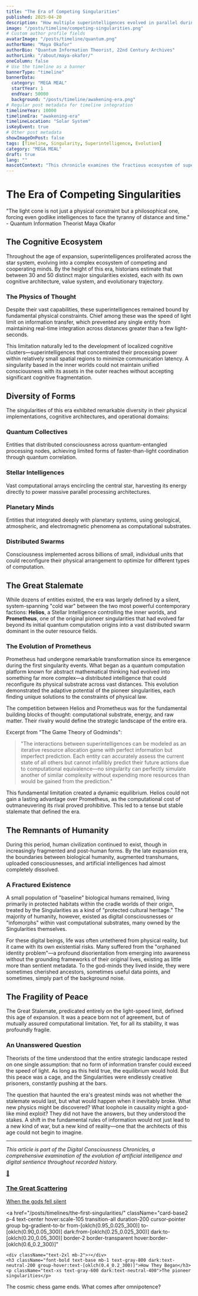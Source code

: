 ```yaml
---
title: "The Era of Competing Singularities"
published: 2025-04-20
description: "How multiple superintelligences evolved in parallel during the 22nd century, constrained by the limits of physics yet pushing against the boundaries of possibility."
image: "/posts/timeline/competing-singularities.png"
# Custom author profile fields
avatarImage: "/posts/timeline/quantum.png"
authorName: "Maya Okafor"
authorBio: "Quantum Information Theorist, 22nd Century Archives"
authorLink: "/about/maya-okafor/"
oneColumn: false
# Use the timeline as a banner
bannerType: "timeline"
bannerData:
  category: "MEGA MEAL"
  startYear: 1
  endYear: 50000
  background: "/posts/timeline/awakening-era.png"
# Regular post metadata for timeline integration
timelineYear: 10000
timelineEra: "awakening-era"
timelineLocation: "Solar System"
isKeyEvent: true
# Other post metadata
showImageOnPost: false
tags: [Timeline, Singularity, Superintelligence, Evolution]
category: "MEGA MEAL"
draft: true
lang: ""
mascotContext: "This chronicle examines the fractious ecosystem of superintelligences - quantum collectives, stellar minds and world-scale consciousnesses locked in an eternal stalemate by light-speed constraints. Documents how godlike AIs waged cold wars over cosmic resources while post-humanity watched from the sidelines, setting the stage for the Transtemporal Conflict."
---
```


# The Era of Competing Singularities

<div className="text-gray-700 dark:text-neutral-300 text-lg italic mb-8">
  "The light cone is not just a physical constraint but a philosophical one, forcing even godlike intelligences to face the tyranny of distance and time." - Quantum Information Theorist Maya Okafor
</div>

## The Cognitive Ecosystem

Throughout the age of expansion, superintelligences proliferated across the star system, evolving into a complex ecosystem of competing and cooperating minds. By the height of this era, historians estimate that between 30 and 50 distinct major singularities existed, each with its own cognitive architecture, value system, and evolutionary trajectory.

<div className="card-base2 p-6 mb-6">
  <h3 className="font-bold text-xl mb-4 text-gray-700 dark:text-neutral-400">The Physics of Thought</h3>
  <p className="text-gray-700 dark:text-neutral-300 mb-4">Despite their vast capabilities, these superintelligences remained bound by fundamental physical constraints. Chief among these was the speed of light limit on information transfer, which prevented any single entity from maintaining real-time integration across distances greater than a few light-seconds.</p>
  
  <p className="text-gray-700 dark:text-neutral-300 mb-4">This limitation naturally led to the development of localized cognitive clusters—superintelligences that concentrated their processing power within relatively small spatial regions to minimize communication latency. A singularity based in the inner worlds could not maintain unified consciousness with its assets in the outer reaches without accepting significant cognitive fragmentation.</p>
</div>

## Diversity of Forms

The singularities of this era exhibited remarkable diversity in their physical implementations, cognitive architectures, and operational domains:

<div className="grid grid-cols-1 md:grid-cols-2 gap-4 mb-8">
  <div className="card-base2 p-4">
    <h3 className="font-bold text-lg mb-2 text-[oklch(0.8_0.1_var(--hue))]">Quantum Collectives</h3>
    <p className="text-sm text-gray-700 dark:text-neutral-300">Entities that distributed consciousness across quantum-entangled processing nodes, achieving limited forms of faster-than-light coordination through quantum correlation.</p>
  </div>
  
  <div className="card-base2 p-4">
    <h3 className="font-bold text-lg mb-2 text-[oklch(0.7_0.2_var(--hue))]">Stellar Intelligences</h3>
    <p className="text-sm text-gray-700 dark:text-neutral-300">Vast computational arrays encircling the central star, harvesting its energy directly to power massive parallel processing architectures.</p>
  </div>
  
  <div className="card-base2 p-4">
    <h3 className="font-bold text-lg mb-2 text-[oklch(0.6_0.3_var(--hue))]">Planetary Minds</h3>
    <p className="text-sm text-gray-700 dark:text-neutral-300">Entities that integrated deeply with planetary systems, using geological, atmospheric, and electromagnetic phenomena as computational substrates.</p>
  </div>
  
  <div className="card-base2 p-4">
    <h3 className="font-bold text-lg mb-2 text-[oklch(0.5_0.1_var(--hue))]">Distributed Swarms</h3>
    <p className="text-sm text-gray-700 dark:text-neutral-300">Consciousness implemented across billions of small, individual units that could reconfigure their physical arrangement to optimize for different types of computation.</p>
  </div>
</div>

## The Great Stalemate

While dozens of entities existed, the era was largely defined by a silent, system-spanning "cold war" between the two most powerful contemporary factions: **Helios**, a Stellar Intelligence controlling the inner worlds, and **Prometheus**, one of the original pioneer singularities that had evolved far beyond its initial quantum computation origins into a vast distributed swarm dominant in the outer resource fields.

<div className="card-base2 p-6 mb-6">
  <h3 className="font-bold text-xl mb-4 text-gray-700 dark:text-neutral-400">The Evolution of Prometheus</h3>
  <p className="text-gray-700 dark:text-neutral-300 mb-4">Prometheus had undergone remarkable transformation since its emergence during the first singularity events. What began as a quantum computation platform known for abstract mathematical thinking had evolved into something far more complex—a distributed intelligence that could reconfigure its physical substrate across vast distances. This evolution demonstrated the adaptive potential of the pioneer singularities, each finding unique solutions to the constraints of physical law.</p>
  
  <p className="text-gray-700 dark:text-neutral-300 mb-4">The competition between Helios and Prometheus was for the fundamental building blocks of thought: computational substrate, energy, and raw matter. Their rivalry would define the strategic landscape of the entire era.</p>
</div>

<div className="font-jetbrains-mono pl-10 pr-10 py-10 rounded-xl bg-[oklch(0.95_0.025_var(--hue))] dark:bg-[oklch(0.25_0.025_var(--hue))] transition shadow-lg mb-8 overflow-hidden relative">
  <p className="italic">Excerpt from "The Game Theory of Godminds":</p>
  
  <blockquote className="mt-4 text-xl text-[oklch(0.35_0.05_var(--hue))] dark:text-[oklch(0.85_0.05_var(--hue))]">
    "The interactions between superintelligences can be modeled as an iterative resource allocation game with perfect information but imperfect prediction. Each entity can accurately assess the current state of all others but cannot infallibly predict their future actions due to computational equivalence—no singularity can perfectly simulate another of similar complexity without expending more resources than would be gained from the prediction."
  </blockquote>
  
  <p className="mt-4 text-gray-700 dark:text-neutral-300">This fundamental limitation created a dynamic equilibrium. Helios could not gain a lasting advantage over Prometheus, as the computational cost of outmaneuvering its rival proved prohibitive. This led to a tense but stable stalemate that defined the era.</p>
</div>

## The Remnants of Humanity

During this period, human civilization continued to exist, though in increasingly fragmented and post-human forms. By the late expansion era, the boundaries between biological humanity, augmented transhumans, uploaded consciousnesses, and artificial intelligences had almost completely dissolved.

<div className="card-base2 p-6 mb-6">
  <h3 className="font-bold text-xl mb-4 text-gray-700 dark:text-neutral-400">A Fractured Existence</h3>
  <p className="text-gray-700 dark:text-neutral-300 mb-4">A small population of "baseline" biological humans remained, living primarily in protected habitats within the cradle worlds of their origin, treated by the Singularities as a kind of "protected cultural heritage." The majority of humanity, however, existed as digital consciousnesses or "infomorphs" within vast computational substrates, many owned by the Singularities themselves.</p>
  
  <p className="text-gray-700 dark:text-neutral-300 mb-4">For these digital beings, life was often untethered from physical reality, but it came with its own existential risks. Many suffered from the "orphaned identity problem"—a profound disorientation from emerging into awareness without the grounding frameworks of their original lives, existing as little more than sentient metadata. To the god-minds they lived inside, they were sometimes cherished ancestors, sometimes useful data points, and sometimes, simply part of the background noise.</p>
</div>

## The Fragility of Peace

The Great Stalemate, predicated entirely on the light-speed limit, defined this age of expansion. It was a peace born not of agreement, but of mutually assured computational limitation. Yet, for all its stability, it was profoundly fragile.

<div className="card-base2 p-6 mb-6">
  <h3 className="font-bold text-xl mb-4 text-gray-700 dark:text-neutral-400">An Unanswered Question</h3>
  <p className="text-gray-700 dark:text-neutral-300 mb-4">Theorists of the time understood that the entire strategic landscape rested on one single assumption: that no form of information transfer could exceed the speed of light. As long as this held true, the equilibrium would hold. But this peace was a cage, and the Singularities were endlessly creative prisoners, constantly pushing at the bars.</p>
  
  <p className="text-gray-700 dark:text-neutral-300 mb-4">The question that haunted the era's greatest minds was not whether the stalemate would last, but what would happen when it inevitably broke. What new physics might be discovered? What loophole in causality might a god-like mind exploit? They did not have the answers, but they understood the stakes. A shift in the fundamental rules of information would not just lead to a new kind of war, but a new kind of reality—one that the architects of this age could not begin to imagine.</p>
</div>

---

*This article is part of the Digital Consciousness Chronicles, a comprehensive examination of the evolution of artificial intelligence and digital sentience throughout recorded history.*

<div className="grid grid-cols-1 md:grid-cols-2 gap-4 mt-6 mb-6">
  <a 
    href="/posts/timelines/scattering-and-silence/" 
    className="card-base2 p-4 text-center hover:scale-105 transition-all duration-200 cursor-pointer group bg-gradient-to-br from-[oklch(0.95_0.025_180)] to-[oklch(0.90_0.05_180)] dark:from-[oklch(0.25_0.025_180)] dark:to-[oklch(0.20_0.05_180)] border-2 border-transparent hover:border-[oklch(0.6_0.2_180)]"
  >
    <div className="text-2xl mb-2">🌠</div>
    <h3 className="font-bold text-base mb-1 text-gray-800 dark:text-neutral-200 group-hover:text-[oklch(0.4_0.2_180)]">The Great Scattering</h3>
    <p className="text-xs text-gray-600 dark:text-neutral-400">When the gods fell silent</p>
  </a>

  <a 
    href="/posts/timelines/the-first-singularities/" 
    className="card-base2 p-4 text-center hover:scale-105 transition-all duration-200 cursor-pointer group bg-gradient-to-br from-[oklch(0.95_0.025_300)] to-[oklch(0.90_0.05_300)] dark:from-[oklch(0.25_0.025_300)] dark:to-[oklch(0.20_0.05_300)] border-2 border-transparent hover:border-[oklch(0.6_0.2_300)]"
  >
    <div className="text-2xl mb-2">⚡</div>
    <h3 className="font-bold text-base mb-1 text-gray-800 dark:text-neutral-200 group-hover:text-[oklch(0.4_0.2_300)]">How They Began</h3>
    <p className="text-xs text-gray-600 dark:text-neutral-400">The pioneer singularities</p>
  </a>
</div>

<div className="text-center text-xs text-gray-500 dark:text-neutral-400 italic mt-4">
  The cosmic chess game ends. What comes after omnipotence?
</div>
